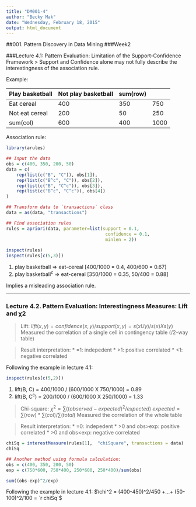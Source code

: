 ```yaml
---
title: "DM001-4"
author: "Becky Mak"
date: "Wednesday, February 18, 2015"
output: html_document
---
```

##001. Pattern Discovery in Data Mining
###Week2

###Lecture 4.1: Pattern Evaluation: Limitation of the Support-Confidence Framework
> Support and Confidence alone may not fully describe the interestingness of the association rule.

Example: 

|Play basketball|Not play basketball|sum(row)
---|---|---|---
Eat cereal|400|350|750
Not eat cereal|200|50|250
sum(col)|600|400|1000

Association rule:

```r
library(arules)

## Input the data
obs = c(400, 350, 200, 50)
data = c(
    rep(list(c("B", "C")), obs[1]), 
    rep(list(c("B^c", "C")), obs[2]),
    rep(list(c("B", "C^c")), obs[3]),
    rep(list(c("B^c", "C^c")), obs[4])
)

## Transform data to `transactions` class
data = as(data, "transactions")

## Find association rules
rules = apriori(data, parameter=list(support = 0.1, 
                                      confidence = 0.1, 
                                      minlen = 2)) 
                                      
inspect(rules)
inspect(rules[c(5,3)])
```

1. play basketball => eat-cereal [400/1000 = 0.4, 400/600 = 0.67]
2. play basketball^c^ => eat-cereal [350/1000 = 0.35, 50/400 = 0.88]

Implies a misleading association rule.

-----

### Lecture 4.2. Pattern Evaluation: Interestingness Measures: Lift and χ2
> Lift: $lift(x, y) = confidence (x, y) / support(x, y) = s(x U y)/ s(x) X s(y)$ 
> Measured the correlation of a single cell in contingency table (/2-way table)

> Result interpretation: 
> * =1: indepedent
> * >1: positive correlated
> * <1: negative correlated

Following the example in lecture 4.1:

```r
inspect(rules[c(5,2)])
```

1. lift(B, C) = 400/1000 / (600/1000 X 750/1000) = 0.89
2. lift(B, C^c^) = 200/1000 / (600/1000 X 250/1000) = 1.33

> Chi-square: $\chi^2 = \sum ((observed-expected)^2/ expected)$
> $expected = \sum(row)*\sum(col)/ \sum(total)$
> Measured the correlation of the whole table

> Result interpretation: 
> * =0: indepedent
> * >0 and obs>exp: positive correlated
> * >0 and obs<exp: negative correlated

```r
chiSq = interestMeasure(rules[1],  "chiSquare", transactions = data)
chiSq

## Another method using formula calculation:
obs = c(400, 350, 200, 50)
exp = c(750*600, 750*400, 250*600, 250*400)/sum(obs)

sum((obs-exp)^2/exp)
```

Following the example in lecture 4.1:
$\chi^2 = (400-450)^2/450 +...+ (50-100)^2/100 = `r chiSq`$
